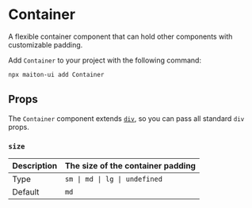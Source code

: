 # Container

A flexible container component that can hold other components with customizable padding.

Add `Container` to your project with the following command:

```sh
npx maiton-ui add Container
```

## Props

The `Container` component extends [`div`](https://developer.mozilla.org/en-US/docs/Web/HTML/Element/div), so you can pass all standard `div` props.

### `size`

| Description | The size of the container padding |
|-------------|---------------------------------- |
| Type        | `sm \| md \| lg \| undefined`     |
| Default     | `md`                              |
